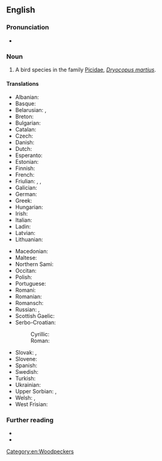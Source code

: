 ==English==

===Pronunciation===
* {{IPA|/ˈblækˈwʊdpɛkə(ɹ)/|lang=en}}

===Noun===
{{en-noun}}

# A bird species in the family [[Picidae]], ''[[Dryocopus martius]]''.

====Translations====
{{trans-top|''Dryocopus martius''}}
* Albanian: {{t|sq|qukapiku i zi}}
* Basque: {{t|eu|okil beltz}}
* Belarusian: {{t|be|жаўна}}, {{t|be|чорны дзяцел|m}}
* Breton: {{t|br|speg du}}
* Bulgarian: {{t|bg|черен кълвач}}
* Catalan: {{t|ca|picot negre}}
* Czech: {{t+|cs|datel}}
* Danish: {{t|da|sortspætte|c}}
* Dutch: {{t|nl|zwarte specht|m}}
* Esperanto: {{t|eo|nigra pego}}
* Estonian: {{t|et|musträhn}}
* Finnish: {{t+|fi|palokärki}}
* French: {{t+|fr|pic noir}}
* Friulian: {{t|fur|pic neri}}, {{t|fur|pic}}, {{t|fur|picot}}
* Galician: {{t|gl|peto}}
* German: {{t+|de|Schwarzspecht}}
* Greek: {{t|el|μαυροτσικλιτάρα}}
* Hungarian: {{t|hu|fekete harkály}}
* Irish: {{t|ga|cnagaire dubh}}
* Italian: {{t|it|picchio nero|m}}
* Ladin: {{t|lld|becalen fosch}}
* Latvian: {{t|lv|melnā dzilna}}
* Lithuanian: {{t|lt|juodoji meleta}}
{{trans-mid}}
* Macedonian: {{t|mk|црн клукаjдрвец}}
* Maltese: {{t|mt|bulebbiet aħdar}}
* Northern Sami: {{t|se|ruovddagas}}
* Occitan: {{t|oc|pic negre}}
* Polish: {{t|pl|[[dzięcioł]] [[czarny]]|m}}
* Portuguese: {{t|pt|peto preto}}
* Romani: {{t|rom|kalo-chuplitari|m}} {{t|rom|kali-chiplitarka|f}}
* Romanian: {{t|ro|ciocănitoare neagră}}
* Romansch: {{t|rm|pitgalain nair}}
* Russian: {{t+|ru|желна́}}, {{t|ru|чёрный дя́тел|m}}
* Scottish Gaelic: {{t|gd|cnag dhubh}}
* Serbo-Croatian:
*: Cyrillic: {{t|sh|црна жуна|f}}
*: Roman: {{t+|sh|crna žuna|f}}
* Slovak: {{t|sk|ďateľ čierny}}, {{t+|sk|tesár čierny}}
* Slovene: {{t|sl|črna žolna}}
* Spanish: {{t|es|pito negro|m}}
* Swedish: {{t+|sv|spillkråka|c}}
* Turkish: {{t+|tr|kara ağaçkakan}}
* Ukrainian: {{t|uk|жовна}}
* Upper Sorbian: {{t|hsb|čorny dypornak}}, {{t|hsb|čorny dypak}}
* Welsh: {{t|cy|cnocell ddu}}, {{t|cy|coblyn du}}
* West Frisian: {{t|fy|swarte spjocht}}
{{trans-bottom}}

===Further reading===
* {{pedialite}}
* {{specieslite|Dryocopus martius|i=1}}

[[Category:en:Woodpeckers]]